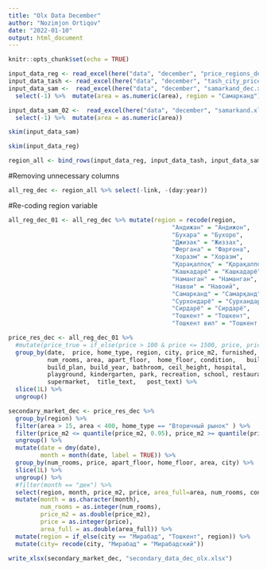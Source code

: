 ```yaml
---
title: "Olx Data December"
author: "Nozimjon Ortiqov"
date: "2022-01-10"
output: html_document
---
```



```r
knitr::opts_chunk$set(echo = TRUE)
```

```r

input_data_reg <- read_excel(here("data", "december", "price_regions_dec.xlsx"))
input_data_tash <- read_excel(here("data", "december", "tash_city_price_dec.xlsx"))
input_data_sam <-  read_excel(here("data", "december", "samarkand_dec.xlsx")) %>% 
  select(-1) %>%  mutate(area = as.numeric(area), region = "Самарканд")

input_data_sam_02 <-  read_excel(here("data", "december", "samarkand.xlsx")) %>% 
  select(-1) %>%  mutate(area = as.numeric(area))
```

```r
skim(input_data_sam) 
```

```r
skim(input_data_reg)
```


```r
region_all <- bind_rows(input_data_reg, input_data_tash, input_data_sam, input_data_sam_02)
```

#Removing unnecessary columns 
 
```r

all_reg_dec <- region_all %>% select(-link, -(day:year))

```

#Re-coding region variable

```r
all_reg_dec_01 <- all_reg_dec %>% mutate(region = recode(region,
                                              "Андижан" = "Андижон",
                                              "Бухара" = "Бухоро",
                                              "Джизак" = "Жиззах",
                                              "Фергана" = "Фарғона",
                                              "Хоразм" = "Хоразм",
                                              "Қорақалпоқ" = "Қорақалпоғистон",
                                              "Кашкадарё" = "Кашкадарё",
                                              "Наманган" = "Наманган",
                                              "Навои" = "Навоий",
                                              "Самарканд" = "Самарқанд",
                                              "Сурхондарё" = "Сурхандарё",
                                              "Сирдарё" = "Сирдарё",
                                              "Тошкент" = "Тошкент",
                                              "Тошкент вил" = "Тошкент вилояти"))
```



```r
price_res_dec <- all_reg_dec_01 %>% 
  #mutate(price_true = if_else(price > 100 & price <= 1500, price, price_m2)) %>% 
  group_by(date,  price, home_type, region, city, price_m2, furnished, commission,   
           num_rooms, area, apart_floor,  home_floor, condition,   build_type,
           build_plan, build_year, bathroom, ceil_height, hospital, 
           playground, kindergarten, park, recreation, school, restaurant,
           supermarket,  title_text,   post_text) %>% 
  slice(1L) %>% 
  ungroup()  

```


```r
secondary_market_dec <- price_res_dec %>% 
  group_by(region) %>% 
  filter(area > 15, area < 400, home_type == "Вторичный рынок" ) %>% 
  filter(price_m2 <= quantile(price_m2, 0.95), price_m2 >= quantile(price_m2, 0.05)) %>%
  ungroup() %>% 
  mutate(date = dmy(date), 
         month = month(date, label = TRUE)) %>% 
  group_by(num_rooms, price, apart_floor, home_floor, area, city) %>%
  slice(1L) %>% 
  ungroup() %>% 
  #filter(month == "дек") %>% 
  select(region, month, price_m2, price, area_full=area, num_rooms, condition, city) %>% 
  mutate(month = as.character(month),
         num_rooms = as.integer(num_rooms), 
         price_m2 = as.double(price_m2),
         price = as.integer(price),
         area_full = as.double(area_full)) %>% 
  mutate(region = if_else(city == "Мирабад", "Тошкент", region)) %>% 
  mutate(city= recode(city, "Мирабад" = "Мирабадский"))

write_xlsx(secondary_market_dec, "secondary_data_dec_olx.xlsx") 
```


